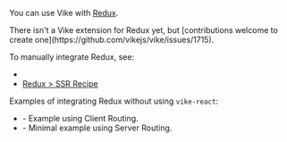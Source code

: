 
<CommunityNote />

You can use Vike with [Redux](https://redux.js.org).

<Contribution>
There isn't a <Link href="/extensions">Vike extension</Link> for Redux yet, but [contributions welcome to create one](https://github.com/vikejs/vike/issues/1715).
</Contribution>

To manually integrate Redux, see:
- <Link href="/stores#ssr" doNotInferSectionTitle />
- [Redux > SSR Recipe](https://redux.js.org/recipes/server-rendering)

Examples of integrating Redux without using <Link href="/vike-react">`vike-react`</Link>:

- <Example timestamp="2023.12" repo="brillout/vike-with-redux" /> - Example using <Link href="/client-routing">Client Routing</Link>.
- <Example timestamp="2023.10" repo="brillout/vike-with-redux_minimal-example" /> - Minimal example using <Link href="/server-routing">Server Routing</Link>.
